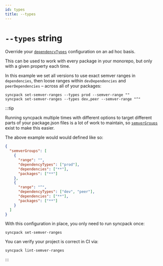```yaml
---
id: types
title: --types
---
```



# `--types` string

<Pills optional />

Override your [`dependencyTypes`](../config/dependency-types.mdx) configuration
on an ad hoc basis.

This can be used to work with every package in your monorepo, but only with a
given property each time.

In this example we set all versions to use exact semver ranges in
`dependencies`, then loose ranges within `devDependencies` and
`peerDependencies` – across all of your packages:

```
syncpack set-semver-ranges --types prod --semver-range ""
syncpack set-semver-ranges --types dev,peer --semver-range "^"
```

:::tip

Running syncpack multiple times with different options to target different parts
of your package.json files is a lot of work to maintain, so
[`semverGroups`](../config/semver-groups.mdx) exist to make this easier.

The above example would would defined like so:

```json
{
  "semverGroups": [
    {
      "range": "",
      "dependencyTypes": ["prod"],
      "dependencies": ["**"],
      "packages": ["**"]
    },
    {
      "range": "^",
      "dependencyTypes": ["dev", "peer"],
      "dependencies": ["**"],
      "packages": ["**"]
    }
  ]
}
```

With this configuration in place, you only need to run syncpack once:

```
syncpack set-semver-ranges
```

You can verify your project is correct in CI via:

```
syncpack lint-semver-ranges
```

:::

